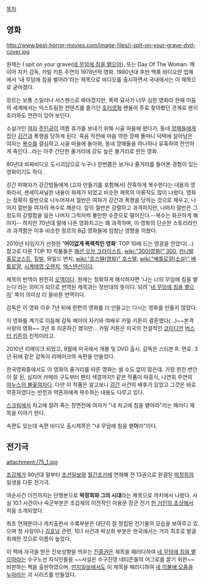 [[목차]]

== 영화 ==
http://www.best-horror-movies.com/image-files/i-spit-on-your-grave-dvd-cover.jpg

원제는 I spit on your grave([[네 무덤에 침을 뱉으마]]), 또는 Day Of The Woman. 메이어 자키 감독, 카밀 키튼 주연의 1978년작 영화. 1980년대 후반 백록 비디오란 업체에서 '내 무덤에 침을 뱉어라'라는 제목으로 비디오를 출시하면서 국내에서는 이 제목으로 굳어졌다.

장르는 보통 스릴러나 서스펜스로 봐야겠지만, 폭력 묘사가 너무 심한 영화라 한때 어둠의 세계에서는 익스트림한 컨텐츠를 즐기던 [[호러영화]] 팬들이 주로 찾아봤던 관계로 왠지 호러와도 연관이 있어 보인다.

소설가인 [[여자]] [[주인공]]이 여름 휴가를 보내기 위해 시골 마을에 왔다가, 동네 [[깡패]]들에게 집단 [[강간]]과 폭행을 당하게 된다. 죽음 직전에 마음 약한 깡패 똘마니 덕택에 살아남은 여자는 [[복수]]를 결심하고 시골 마을에 돌아와, 동네 깡패들을 하나하나 유혹하여 잔인하게 죽인다...라는 아주 간단한 줄거리에 강도 높은 볼거리로 만든 영화.

80년대 비짜비디오 도시괴담으로 누구나 한번쯤은 보거나 줄거리를 들어본 경험이 있는 영화이기도 하다.

강간 피해자가 강간범들에게 (고자 만들기를 포함해서) 잔혹하게 복수한다는 내용의 영화라서, 센세이셔널한 내용이 화제가 되었고 비슷한 제목의 아류작도 많이 나왔다. 영화는 정확히 절반으로 나누어져서 절반은 여자가 강간과 폭행을 당하는 것으로 채우고, 나머지 절반을 여자의 복수로 채운다. 앞의 절반은 강렬하고 과격하지만, 나머지 절반은 그정도의 강렬함을 잃은 나머지 그럭저럭 볼만한 수준으로 떨어진다.--복수는 화끈하게 해야지-- 하지만 70년대 말에 나온 영화치고는 꽤 과격하며, 이 영화의 단순한 스토리라인과 과격함은 이후 비슷한 장르의 B급 영화들에 엄청난 영향을 끼쳤다.

2010년 타임지가 선정한 ''''어이없게 폭력적인 영화'''' TOP 10에 드는 영광을 안았다(...) 참고로 다른 TOP 10 작품들은 [[패션 오브 크라이스트]], [[wiki:"300(영화)" 300]], [[카니발 홀로코스트]], [[킬빌]], 와일드 번치, [[wiki:"호스텔(영화)" 호스텔]], [[wiki:"배틀로얄(소설)" 배틀로얄]], [[시계태엽 오렌지]], [[엑스텐션]]이다.

제목의 번역이 완전히 [[오역]]이다. 원제는 정확하게 해석하자면 '나는 너의 무덤에 침을 뱉는다'라는 의미가 되므로 번역된 제목과는 정반대의 뜻이다. 되려 '[[네 무덤에 침을 뱉으마]]' 쪽이 의미상 더 올바른 번역이다.

감독은 이 영화 이후 7년 뒤에 한편의 영화를 더 만들고는 다시는 영화를 만들지 않았다. 

이 영화를 계기로 이듬해 감독 메이어 자키와 여배우 카밀 키튼이 결혼했다(...)~~본격 사랑의 영화~~ 3년 후 이혼하긴 했지만... 카밀 키튼은 미국의 전설적인 [[코미디언]] [[버스터 키튼]]의 친척이라고. 

2010년 리메이크 되었고, 9월에 미국에서 개봉 및 DVD 출시. 감독은 스티븐 R. 먼로. 3년 뒤에 같은 감독이 리메이크의 속편을 만들었다.

한국영화중에서도 이 영화의 줄거리를 따른 영화는 셀 수도 없이 많은데. 가장 원전 번안이 잘 된, 심지어 카메라 구도부터 팬티 색깔까지!! 같은 작품이 마흥식, 나연희 주연의 [[야누스의 불꽃여자]]다. 다만 이 작품은 알고보니 [[강간]] 사건의 배후가 있었고 그것은 바로 약혼자였다는 반전과 약혼자에게 복수하는 내용도 다루고 있다.

[[스크림]]에서 차고에 깔려 죽는 장면전에 여자가 "내 차고에 침을 뱉아라"라는 패러디 제목을 이야기 한다.

속편도 있는데 속편 비디오 출시제목은 "내 무덤에 침을 뱉'''아'''라"이다.

== 전기극 ==
attachment:/75_1.jpg

[[조갑제]]가 90년대 말부터 [[조선일보]]와 [[월간조선]]에 연재해 전 13권으로 완결된  [[박정희]]의 일생을 다룬 전기극.

여순사건 이전까지는 단행본으로 '''박정희와 그의 시대'''라는 제목으로 까치에서 나왔다. 사실 10.1 사건이나 숙군부분은 조갑제의 이전작인 이용문 장군 전기 [[한 거인의 초상]]에서 처음 소개되었다.

최초 연재분이나 까치출판사 수록부분은 대단히 잘 정립된 전기물의 모습을 보여주고 있으며 첫 사랑이나 [[김호남]] 관련, 10.1 사건과 박상희 부분은 한국에서는 거의 최초로 발굴 취재한 것으로 이름이 높았다.

이 책에 자극을 받은 진보성향을 띄우는 [[진중권]]은 제목을 패러디하여 [[네 무덤에 침을 뱉으마]]라는 수구노선 지식인들을 ~~사실은 수구진영 네티즌들의 어그로를 끌기 위한~~ 비판하는 책을 출판하였으며, [[딴지일보]]에서도 이 제목을 패러디하여 [[네 이불에 오줌을 누마]]라는 괴 시리즈를 만들었다.
